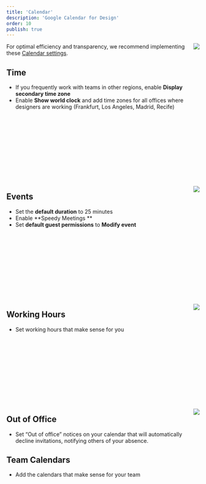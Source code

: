 ```yaml
---
title: 'Calendar'
description: 'Google Calendar for Design'
order: 10
publish: true
---
```



<Image
	src="/images/handbook/tools/calendar/calendar-time-zones.png"
	align="right"
	size="small"
	margin="0 0 2rem 2rem"
	rounded
	dropShadow
/>

For optimal efficiency and transparency, we recommend implementing these [Calendar settings](https://calendar.google.com/calendar/b/1/r/settings).

## Time

-   If you frequently work with teams in other regions, enable **Display secondary time zone**
-   Enable **Show world clock** and add time zones for all offices where designers are working (Frankfurt, Los Angeles, Madrid, Recife)

<br />
<br />
<br />
<br />
<br />
<br />
<br />
<br />
<br />
<br />

<Image
	src="/images/handbook/tools/calendar/calendar-settings.png"
	align="right"
	size="small"
	margin="0 0 2rem 2rem"
	rounded
	dropShadow
/>

## Events

-   Set the **default duration** to 25 minutes
-   Enable **Speedy Meetings **
-   Set **default guest permissions** to **Modify event**

<br />
<br />
<br />
<br />
<br />
<br />
<br />
<br />
<br />
<br />

<Image
	src="/images/handbook/tools/calendar/calendar-working-hours.png"
	align="right"
	size="small"
	margin="0 0 2rem 2rem"
	rounded
	dropShadow
/>

## Working Hours

-   Set working hours that make sense for you

<br />
<br />
<br />
<br />
<br />
<br />
<br />
<br />
<br />
<br />

<Image
	src="/images/handbook/tools/calendar/calendar-out-of-office.png"
	align="right"
	size="small"
	margin="0 0 2rem 2rem"
	rounded
	dropShadow
/>

## Out of Office

-   Set “Out of office” notices on your calendar that will automatically decline invitations, notifying others of your absence.

## Team Calendars

-   Add the calendars that make sense for your team
